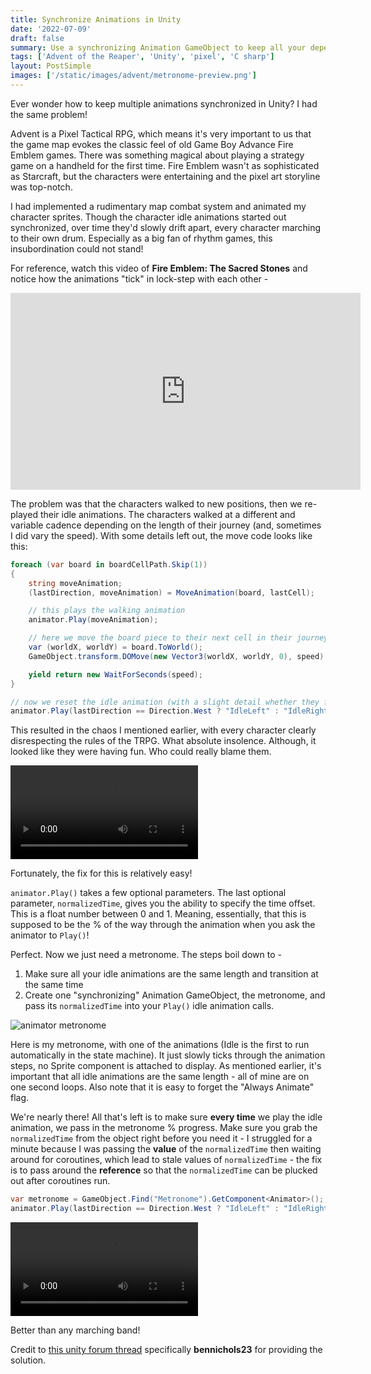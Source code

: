 ```yaml
---
title: Synchronize Animations in Unity
date: '2022-07-09'
draft: false
summary: Use a synchronizing Animation GameObject to keep all your dependent Sprites in line
tags: ['Advent of the Reaper', 'Unity', 'pixel', 'C sharp']
layout: PostSimple
images: ['/static/images/advent/metronome-preview.png']
---
```


Ever wonder how to keep multiple animations synchronized in Unity? I had the same problem!

Advent is a Pixel Tactical RPG, which means it's very important to us that the game map evokes the classic feel of old Game Boy Advance Fire Emblem games. There was something magical about playing a strategy game on a handheld for the first time. Fire Emblem wasn't as sophisticated as Starcraft, but the characters were entertaining and the pixel art storyline was top-notch.

I had implemented a rudimentary map combat system and animated my character sprites. Though the character idle animations started out synchronized, over time they'd slowly drift apart, every character marching to their own drum. Especially as a big fan of rhythm games, this insubordination could not stand!

For reference, watch this video of __Fire Emblem: The Sacred Stones__ and notice how the animations "tick" in lock-step with each other -

<iframe width="560" height="315" src="https://www.youtube.com/embed/Kfv_r9bPA-M?start=1605" title="YouTube video player" frameborder="0" allow="accelerometer; autoplay; clipboard-write; encrypted-media; gyroscope; picture-in-picture" allowfullscreen></iframe>

The problem was that the characters walked to new positions, then we re-played their idle animations. The characters walked at a different and variable cadence depending on the length of their journey (and, sometimes I did vary the speed). With some details left out, the move code looks like this:

```csharp
foreach (var board in boardCellPath.Skip(1))
{
    string moveAnimation;
    (lastDirection, moveAnimation) = MoveAnimation(board, lastCell);

    // this plays the walking animation
    animator.Play(moveAnimation);

    // here we move the board piece to their next cell in their journey
    var (worldX, worldY) = board.ToWorld();
    GameObject.transform.DOMove(new Vector3(worldX, worldY, 0), speed).SetEase(Ease.Linear).Play();

    yield return new WaitForSeconds(speed);
}

// now we reset the idle animation (with a slight detail whether they face left or right)
animator.Play(lastDirection == Direction.West ? "IdleLeft" : "IdleRight");
```

This resulted in the chaos I mentioned earlier, with every character clearly disrespecting the rules of the TRPG. What absolute insolence. Although, it looked like they were having fun. Who could really blame them.

<video controls>
    <source src="/static/videos/advent/boppin.mov"/>
</video>

Fortunately, the fix for this is relatively easy!

`animator.Play()` takes a few optional parameters. The last optional parameter, `normalizedTime`, gives you the ability to specify the time offset. This is a float number between 0 and 1. Meaning, essentially, that this is supposed to be the % of the way through the animation when you ask the animator to `Play()`!

Perfect. Now we just need a metronome. The steps boil down to -

1. Make sure all your idle animations are the same length and transition at the same time
2. Create one "synchronizing" Animation GameObject, the metronome, and pass its `normalizedTime` into your `Play()` idle animation calls.

![animator metronome](/static/images/advent/animator.png)

Here is my metronome, with one of the animations (Idle is the first to run automatically in the state machine). It just slowly ticks through the animation steps, no Sprite component is attached to display. As mentioned earlier, it's important that all idle animations are the same length - all of mine are on one second loops. Also note that it is easy to forget the "Always Animate" flag.

We're nearly there! All that's left is to make sure __every time__ we play the idle animation, we pass in the metronome % progress. Make sure you grab the `normalizedTime` from the object right before you need it - I struggled for a minute because I was passing the __value__ of the `normalizedTime` then waiting around for coroutines, which lead to stale values of `normalizedTime` - the fix is to pass around the __reference__ so that the `normalizedTime` can be plucked out after coroutines run.

```csharp
var metronome = GameObject.Find("Metronome").GetComponent<Animator>(); // or even better, make this a field in your MonoBehavior
animator.Play(lastDirection == Direction.West ? "IdleLeft" : "IdleRight", -1, metronome.GetCurrentAnimatorStateInfo(0).normalizedTime);
```

<video controls>
    <source src="/static/videos/advent/synchronized.mov"/>
</video>

Better than any marching band!

Credit to [this unity forum thread](https://forum.unity.com/threads/sync-animations-on-multiple-objects.430114/) specifically __bennichols23__ for providing the solution.

